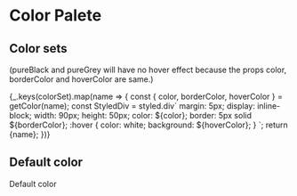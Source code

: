
<Meta title="Components|ColorPaletes" />

# Color Palete

## Color sets

(pureBlack and pureGrey will have no hover effect because the props color, borderColor and hoverColor are same.)

<Preview>
  <Story name="colors">
    <div>
      {_.keys(colorSet).map(name => {
        const { color, borderColor, hoverColor } = getColor(name);
        const StyledDiv = styled.div`
          margin: 5px;
          display: inline-block;
          width: 90px;
          height: 50px;
          color: ${color};
          border: 5px solid ${borderColor};
          :hover {
            color: white;
            background: ${hoverColor};
          }
        `;
        return <StyledDiv>{name}</StyledDiv>;
      })}
    </div>
  </Story>
</Preview>

## Default color

<Preview>
  <Story name="default color">
    <div style={{ backgroundColor: getColor().color }}>Default color</div>
  </Story>
</Preview>
